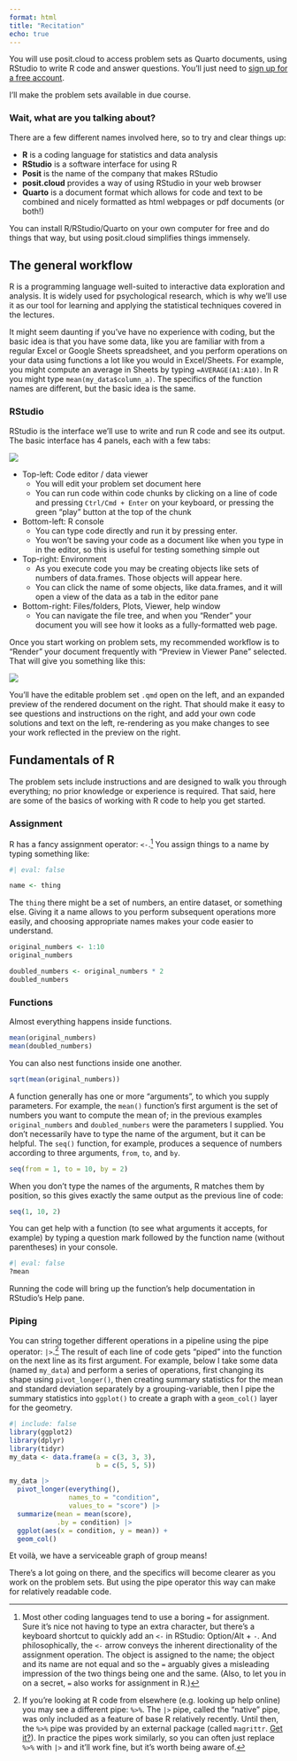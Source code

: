 ```yaml
---
format: html
title: "Recitation"
echo: true
---
```


You will use posit.cloud to access problem sets as Quarto documents, using RStudio to write R code and answer questions. You'll just need to [sign up for a free account](https://login.posit.cloud/register).

I'll make the problem sets available in due course.

### Wait, what are you talking about?

There are a few different names involved here, so to try and clear things up:

-   **R** is a coding language for statistics and data analysis
-   **RStudio** is a software interface for using R
-   **Posit** is the name of the company that makes RStudio
-   **posit.cloud** provides a way of using RStudio in your web browser
-   **Quarto** is a document format which allows for code and text to be combined and nicely formatted as html webpages or pdf documents (or both!)

You can install R/RStudio/Quarto on your own computer for free and do things that way, but using posit.cloud simplifies things immensely.

## The general workflow

R is a programming language well-suited to interactive data exploration and analysis. It is widely used for psychological research, which is why we'll use it as our tool for learning and applying the statistical techniques covered in the lectures.

It might seem daunting if you've have no experience with coding, but the basic idea is that you have some data, like you are familiar with from a regular Excel or Google Sheets spreadsheet, and you perform operations on your data using functions a lot like you would in Excel/Sheets. For example, you might compute an average in Sheets by typing `=AVERAGE(A1:A10)`. In R you might type `mean(my_data$column_a)`. The specifics of the function names are different, but the basic idea is the same.

### RStudio

RStudio is the interface we'll use to write and run R code and see its output. The basic interface has 4 panels, each with a few tabs:

![](rstudio-interface-1.png)

-   Top-left: Code editor / data viewer
    -   You will edit your problem set document here
    -   You can run code within code chunks by clicking on a line of code and pressing `Ctrl/Cmd + Enter` on your keyboard, or pressing the green "play" button at the top of the chunk
-   Bottom-left: R console
    -   You can type code directly and run it by pressing enter.
    -   You won't be saving your code as a document like when you type in in the editor, so this is useful for testing something simple out
-   Top-right: Environment
    -   As you execute code you may be creating objects like sets of numbers of data.frames. Those objects will appear here.
    -   You can click the name of some objects, like data.frames, and it will open a view of the data as a tab in the editor pane
-   Bottom-right: Files/folders, Plots, Viewer, help window
    -   You can navigate the file tree, and when you "Render" your document you will see how it looks as a fully-formatted web page.

Once you start working on problem sets, my recommended workflow is to "Render" your document frequently with "Preview in Viewer Pane" selected. That will give you something like this:

![](rstudio-interface-2.png){fig-align="center"}

You'll have the editable problem set `.qmd` open on the left, and an expanded preview of the rendered document on the right. That should make it easy to see questions and instructions on the right, and add your own code solutions and text on the left, re-rendering as you make changes to see your work reflected in the preview on the right.

## Fundamentals of R

The problem sets include instructions and are designed to walk you through everything; no prior knowledge or experience is required. That said, here are some of the basics of working with R code to help you get started.

### Assignment

R has a fancy assignment operator: `<-`.[^recitation-1] You assign things to a name by typing something like:

[^recitation-1]: Most other coding languages tend to use a boring `=` for assignment. Sure it's nice not having to type an extra character, but there's a keyboard shortcut to quickly add an `<-` in RStudio: Option/Alt + `-`. And philosophically, the `<-` arrow conveys the inherent directionality of the assignment operation. The object is assigned to the name; the object and its name are not equal and so the `=` arguably gives a misleading impression of the two things being one and the same. (Also, to let you in on a secret, `=` also works for assignment in R.)

```r
#| eval: false

name <- thing
```

The `thing` there might be a set of numbers, an entire dataset, or something else. Giving it a name allows to you perform subsequent operations more easily, and choosing appropriate names makes your code easier to understand.

```r
original_numbers <- 1:10
original_numbers

doubled_numbers <- original_numbers * 2
doubled_numbers
```

### Functions

Almost everything happens inside functions.

```r
mean(original_numbers)
mean(doubled_numbers)
```

You can also nest functions inside one another.

```r
sqrt(mean(original_numbers))
```

A function generally has one or more "arguments", to which you supply parameters. For example, the `mean()` function's first argument is the set of numbers you want to compute the mean of; in the previous examples `original_numbers` and `doubled_numbers` were the parameters I supplied. You don't necessarily have to type the name of the argument, but it can be helpful. The `seq()` function, for example, produces a sequence of numbers according to three arguments, `from`, `to`, and `by`.

```r
seq(from = 1, to = 10, by = 2)
```

When you don't type the names of the arguments, R matches them by position, so this gives exactly the same output as the previous line of code:

```r
seq(1, 10, 2)
```

You can get help with a function (to see what arguments it accepts, for example) by typing a question mark followed by the function name (without parentheses) in your console.

```r
#| eval: false
?mean
```

Running the code will bring up the function's help documentation in RStudio's Help pane.

### Piping

You can string together different operations in a pipeline using the pipe operator: `|>`.[^recitation-2] The result of each line of code gets "piped" into the function on the next line as its first argument. For example, below I take some data (named `my_data`) and perform a series of operations, first changing its shape using `pivot_longer()`, then creating summary statistics for the mean and standard deviation separately by a grouping-variable, then I pipe the summary statistics into `ggplot()` to create a graph with a `geom_col()` layer for the geometry.

[^recitation-2]: If you're looking at R code from elsewhere (e.g. looking up help online) you may see a different pipe: `%>%`. The `|>` pipe, called the "native" pipe, was only included as a feature of base R relatively recently. Until then, the `%>%` pipe was provided by an external package (called `magrittr`. [Get it?](https://magrittr.tidyverse.org/logo.png)). In practice the pipes work similarly, so you can often just replace `%>%` with `|>` and it'll work fine, but it's worth being aware of.

```r
#| include: false
library(ggplot2)
library(dplyr)
library(tidyr)
my_data <- data.frame(a = c(3, 3, 3),
                      b = c(5, 5, 5))
```

```r
my_data |> 
  pivot_longer(everything(),
               names_to = "condition",
               values_to = "score") |> 
  summarize(mean = mean(score),
            .by = condition) |> 
  ggplot(aes(x = condition, y = mean)) +
  geom_col()

```

Et voilà, we have a serviceable graph of group means!

There's a lot going on there, and the specifics will become clearer as you work on the problem sets. But using the pipe operator this way can make for relatively readable code.
